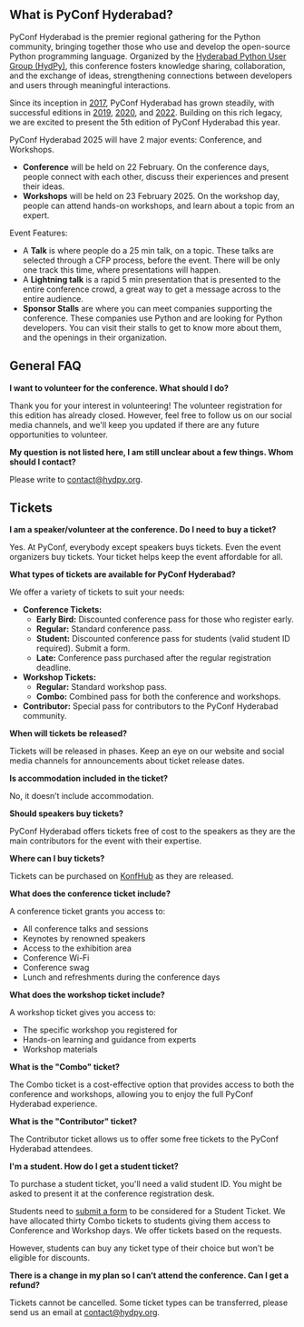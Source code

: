 ## What is PyConf Hyderabad?

PyConf Hyderabad is the premier regional gathering for the Python community, bringing together those who use and develop the open-source Python programming language. Organized by the [Hyderabad Python User Group (HydPy)](https://www.hydpy.org/), this conference fosters knowledge sharing, collaboration, and the exchange of ideas, strengthening connections between developers and users through meaningful interactions.

Since its inception in [2017](https://pyconf.hydpy.org/2017/), PyConf Hyderabad has grown steadily, with successful editions in [2019](https://pyconf.hydpy.org/2019/), [2020](https://pyconf.hydpy.org/2020/), and [2022](https://pyconf.hydpy.org/2022/). Building on this rich legacy, we are excited to present the 5th edition of PyConf Hyderabad this year.

PyConf Hyderabad 2025 will have 2 major events: Conference, and Workshops.

- **Conference** will be held on 22 February. On the conference days, people connect with each other, discuss their experiences and present their ideas.
- **Workshops** will be held on 23 February 2025. On the workshop day, people can attend hands-on workshops, and learn about a topic from an expert.

Event Features:

- A **Talk** is where people do a 25 min talk, on a topic. These talks are selected through a CFP process, before the event. There will be only one track this time, where presentations will happen.
- A **Lightning talk** is a rapid 5 min presentation that is presented to the entire conference crowd, a great way to get a message across to the entire audience.
- **Sponsor Stalls** are where you can meet companies supporting the conference. These companies use Python and are looking for Python developers. You can visit their stalls to get to know more about them, and the openings in their organization.

## General FAQ

**I want to volunteer for the conference. What should I do?**

Thank you for your interest in volunteering! The volunteer registration for this edition has already closed. However, feel free to follow us on our social media channels, and we'll keep you updated if there are any future opportunities to volunteer.

**My question is not listed here, I am still unclear about a few things. Whom should I contact?**

Please write to [contact@hydpy.org](mailto:contact@hydpy.org).

## Tickets

**I am a speaker/volunteer at the conference. Do I need to buy a ticket?**

Yes. At PyConf, everybody except speakers buys tickets. Even the event organizers buy tickets. Your ticket helps keep the event affordable for all.

**What types of tickets are available for PyConf Hyderabad?**

We offer a variety of tickets to suit your needs:

- **Conference Tickets:**
  - **Early Bird:** Discounted conference pass for those who register early.
  - **Regular:** Standard conference pass.
  - **Student:** Discounted conference pass for students (valid student ID required). Submit a form.
  - **Late:** Conference pass purchased after the regular registration deadline.
- **Workshop Tickets:**
  - **Regular:** Standard workshop pass.
  - **Combo:** Combined pass for both the conference and workshops.
- **Contributor:** Special pass for contributors to the PyConf Hyderabad community.

**When will tickets be released?**

Tickets will be released in phases. Keep an eye on our website and social media channels for announcements about ticket release dates.

**Is accommodation included in the ticket?**

No, it doesn’t include accommodation.

**Should speakers buy tickets?**

PyConf Hyderabad offers tickets free of cost to the speakers as they are the main contributors for the event with their expertise.

**Where can I buy tickets?**

Tickets can be purchased on [KonfHub](https://konfhub.com/pyconf-hyderabad-2025) as they are released.

**What does the conference ticket include?**

A conference ticket grants you access to:

- All conference talks and sessions
- Keynotes by renowned speakers
- Access to the exhibition area
- Conference Wi-Fi
- Conference swag
- Lunch and refreshments during the conference days

**What does the workshop ticket include?**

A workshop ticket gives you access to:

- The specific workshop you registered for
- Hands-on learning and guidance from experts
- Workshop materials

**What is the "Combo" ticket?**

The Combo ticket is a cost-effective option that provides access to both the conference and workshops, allowing you to enjoy the full PyConf Hyderabad experience.

**What is the "Contributor" ticket?**

The Contributor ticket allows us to offer some free tickets to the PyConf Hyderabad attendees.

**I'm a student. How do I get a student ticket?**

To purchase a student ticket, you'll need a valid student ID. You might be asked to present it at the conference registration desk.

Students need to [submit a form](https://docs.google.com/forms/d/e/1FAIpQLSf8tv4eewAipbuO70z7VyXWkI0BoAdLVQry7bc5Ds5etS57UQ/viewform?usp=preview) to be considered for a Student Ticket. We have allocated thirty Combo tickets to students giving them access to Conference and Workshop days. We offer tickets based on the requests.

However, students can buy any ticket type of their choice but won’t be eligible for discounts.

**There is a change in my plan so I can’t attend the conference. Can I get a refund?**

Tickets cannot be cancelled. Some ticket types can be transferred, please send us an email at [contact@hydpy.org](mailto:contact@hydpy.org).
